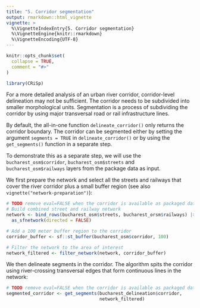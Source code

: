 ```yaml
---
title: "5. Corridor segmentation"
output: rmarkdown::html_vignette
vignette: >
  %\VignetteIndexEntry{5. Corridor segmentation}
  %\VignetteEngine{knitr::rmarkdown}
  %\VignetteEncoding{UTF-8}
---
```


```r
knitr::opts_chunk$set(
  collapse = TRUE,
  comment = "#>"
)
```

```r
library(CRiSp)
```

For a more detailed analysis of an urban river corridor, corridor-level delineation may not be sufficient. The corridor needs to be subdivided into smaller morphological units. Segmentation is a process of subdividing the corridor by using major transversal road or rail infrastructure lines.

By default, the all-in-one function `delineate_corridor()` only returns the corridor boundary. The corridor can be segmented either by setting the argument `segments = TRUE` in `delineate_corridor()` or by using the `get_segments()` function in a separate step.

To demonstrate this as a separate step, we will use the `bucharest_osm$corridor`, `bucharest_osm$streets` and `bucharest_osm$railways` layers from the package data as input.

We first prepare the network and select all the streets and railways that cover the river corridor plus a small buffer region (see also `vignette("network-preparation")`):

```r
# TODO remove eval=FALSE when the corridor is available as packaged data
# Build combined street and railway network
network <- bind_rows(bucharest_osm$streets, bucharest_orsm$railways) |>
  as_sfnetwork(directed = FALSE)

# Add a 100 meter buffer region to the corridor
corridor_buffer <- sf::st_buffer(bucharest_osm$corridor, 100)

# Filter the network to the area of interest
network_filtered <- filter_network(network, corridor_buffer)
```

We then delineate segments in the corridor. The algorithm spits the corridor using river-crossing transversal edges that form continuous lines in the network:

```r
# TODO remove eval=FALSE when the corridor is available as packaged data
segmented_corridor <- get_segments(bucharest_delineation$corridor,
                                   network_filtered)
```

